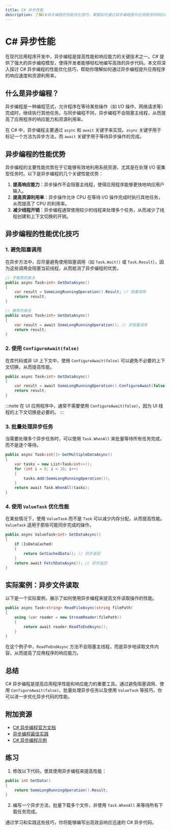 ```yaml
---
title: C# 异步性能
description: 了解C#异步编程的性能优化技巧，掌握如何通过异步编程提升应用程序的响应速度和资源利用率。
---
```


# C# 异步性能

在现代应用程序开发中，异步编程是提高性能和响应能力的关键技术之一。C# 提供了强大的异步编程模型，使得开发者能够轻松地编写高效的异步代码。本文将深入探讨 C# 异步编程的性能优化技巧，帮助你理解如何通过异步编程提升应用程序的响应速度和资源利用率。

## 什么是异步编程？

异步编程是一种编程范式，允许程序在等待某些操作（如 I/O 操作、网络请求等）完成时，继续执行其他任务。与同步编程不同，异步编程不会阻塞主线程，从而提高了应用程序的响应能力和资源利用率。

在 C# 中，异步编程主要通过 `async` 和 `await` 关键字来实现。`async` 关键字用于标记一个方法为异步方法，而 `await` 关键字用于等待异步操作的完成。

## 异步编程的性能优势

异步编程的主要性能优势在于它能够有效地利用系统资源，尤其是在处理 I/O 密集型任务时。以下是异步编程的几个关键性能优势：

1. **提高响应能力**：异步操作不会阻塞主线程，使得应用程序能够更快地响应用户输入。
2. **提高资源利用率**：异步操作允许 CPU 在等待 I/O 操作完成时执行其他任务，从而提高了 CPU 的利用率。
3. **减少线程开销**：异步编程通常使用较少的线程来处理多个任务，从而减少了线程创建和上下文切换的开销。

## 异步编程的性能优化技巧

### 1. 避免阻塞调用

在异步方法中，应尽量避免使用阻塞调用（如 `Task.Wait()` 或 `Task.Result`），因为这些调用会阻塞当前线程，从而抵消了异步编程的优势。

```csharp
// 不推荐的做法
public async Task<int> GetDataAsync()
{
    var result = SomeLongRunningOperation().Result; // 阻塞调用
    return result;
}

// 推荐的做法
public async Task<int> GetDataAsync()
{
    var result = await SomeLongRunningOperation(); // 非阻塞调用
    return result;
}
```

### 2. 使用 `ConfigureAwait(false)`

在库代码或非 UI 上下文中，使用 `ConfigureAwait(false)` 可以避免不必要的上下文切换，从而提高性能。

```csharp
public async Task<int> GetDataAsync()
{
    var result = await SomeLongRunningOperation().ConfigureAwait(false);
    return result;
}
```

:::note
在 UI 应用程序中，通常不需要使用 `ConfigureAwait(false)`，因为 UI 线程的上下文切换是必要的。
:::

### 3. 批量处理异步任务

当需要处理多个异步任务时，可以使用 `Task.WhenAll` 来批量等待所有任务完成，而不是逐个等待。

```csharp
public async Task<int[]> GetMultipleDataAsync()
{
    var tasks = new List<Task<int>>();
    for (int i = 0; i < 10; i++)
    {
        tasks.Add(SomeLongRunningOperation());
    }
    return await Task.WhenAll(tasks);
}
```

### 4. 使用 `ValueTask` 优化性能

在某些情况下，使用 `ValueTask` 而不是 `Task` 可以减少内存分配，从而提高性能。`ValueTask` 适用于那些可能同步完成的操作。

```csharp
public async ValueTask<int> GetDataAsync()
{
    if (IsDataCached)
    {
        return GetCachedData(); // 同步返回
    }
    return await FetchDataAsync(); // 异步返回
}
```

## 实际案例：异步文件读取

以下是一个实际案例，展示了如何使用异步编程来提高文件读取操作的性能。

```csharp
public async Task<string> ReadFileAsync(string filePath)
{
    using (var reader = new StreamReader(filePath))
    {
        return await reader.ReadToEndAsync();
    }
}
```

在这个例子中，`ReadToEndAsync` 方法不会阻塞主线程，而是异步地读取文件内容，从而提高了应用程序的响应能力。

## 总结

C# 异步编程是提高应用程序性能和响应能力的重要工具。通过避免阻塞调用、使用 `ConfigureAwait(false)`、批量处理异步任务以及使用 `ValueTask` 等技巧，你可以进一步优化异步代码的性能。

## 附加资源

- [C# 异步编程官方文档](https://docs.microsoft.com/en-us/dotnet/csharp/programming-guide/concepts/async/)
- [异步编程最佳实践](https://docs.microsoft.com/en-us/dotnet/standard/async-in-depth)
- [C# 异步编程示例](https://github.com/dotnet/samples/tree/master/csharp/async)

## 练习

1. 修改以下代码，使其使用异步编程来提高性能：

```csharp
public int GetData()
{
    return SomeLongRunningOperation().Result;
}
```

2. 编写一个异步方法，批量下载多个文件，并使用 `Task.WhenAll` 来等待所有下载任务完成。

通过学习和实践这些技巧，你将能够编写出高效且响应迅速的 C# 异步代码。